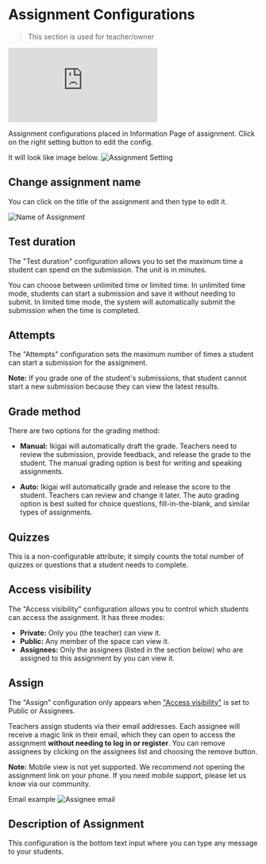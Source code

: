 
# Assignment Configurations
> This section is used for teacher/owner

<Bleed>
  <iframe
    src="https://www.loom.com/embed/cf0a5727c14245fe8c2614b23b84b5ed?sid=173faeb2-0c9e-4586-9356-1e7e955dc7f2"
    frameBorder="0"
    webkitAllowFullScreen
    allowFullScreen
    style={{top: 0, left: 0, width: "100%", height: "350px"}}
  >
  </iframe>
</Bleed>



Assignment configurations placed in Information Page of assignment.
Click on the right setting button to edit the config.

It will look like image below.
![Assignment Setting](./assignment_setting_demo.png)

## Change assignment name

You can click on the title of the assignment and then type to edit it.

![Name of Assignment](./name_of_assignment.png)

## Test duration
The "Test duration" configuration allows you to set the maximum time a student can spend on the submission.
The unit is in minutes.

You can choose between unlimited time or limited time.
In unlimited time mode, students can start a submission and save it without needing to submit.
In limited time mode, the system will automatically submit the submission when the time is completed.

## Attempts

The "Attempts" configuration sets the maximum number of times a student can start a submission for the assignment.

**Note:** If you grade one of the student's submissions,
that student cannot start a new submission because they can view the latest results.

## Grade method

There are two options for the grading method:

- **Manual:** Ikigai will automatically draft the grade. Teachers need to review the submission, provide feedback,
and release the grade to the student. The manual grading option is best for writing and speaking assignments.

- **Auto:** Ikigai will automatically grade and release the score to the student. Teachers can review and change it later.
The auto grading option is best suited for choice questions, fill-in-the-blank, and similar types of assignments.

## Quizzes

This is a non-configurable attribute; it simply counts the total number of quizzes or questions that a student needs to complete.

## Access visibility

The "Access visibility" configuration allows you to control which students can access the assignment. It has three modes:

- **Private:** Only you (the teacher) can view it.
- **Public:** Any member of the space can view it.
- **Assignees:** Only the assignees (listed in the section below) who are assigned to this assignment by you can view it.

## Assign

The "Assign" configuration only appears when ["Access visibility"](/assignment_docs/setting_and_assign_assignment#access-visibility) is set to Public or Assignees.

Teachers assign students via their email addresses. Each assignee will receive a magic link in their email, which they can open to access the assignment **without needing to log in or register**.
You can remove assignees by clicking on the assignees list and choosing the remove button.

**Note:** Mobile view is not yet supported. We recommend not opening the assignment link on your phone. If you need mobile support, please let us know via our community.

Email example
![Assignee email](./assignee_email.png)

## Description of Assignment

This configuration is the bottom text input where you can type any message to your students.
